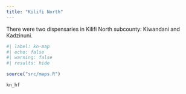 ```yaml
---
title: "Kilifi North"
---
```


There were two dispensaries in Kilifi North subcounty: Kiwandani and Kadzinuni.
```r
#| label: kn-map
#| echo: false
#| warning: false
#| results: hide

source("src/maps.R")

kn_hf
```
